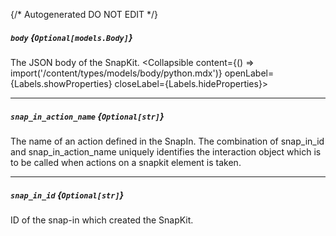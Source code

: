 {/* Autogenerated DO NOT EDIT  */}

##### `body` *{`Optional[models.Body]`}*
The JSON body of the SnapKit.
<Collapsible content={() => import('/content/types/models/body/python.mdx')} openLabel={Labels.showProperties} closeLabel={Labels.hideProperties}>
</Collapsible>

---
##### `snap_in_action_name` *{`Optional[str]`}*
The name of an action defined in the SnapIn. The combination of
snap_in_id and snap_in_action_name uniquely identifies the
interaction object which is to be called when actions on a snapkit
element is taken.


---
##### `snap_in_id` *{`Optional[str]`}*
ID of the snap\-in which created the SnapKit.


